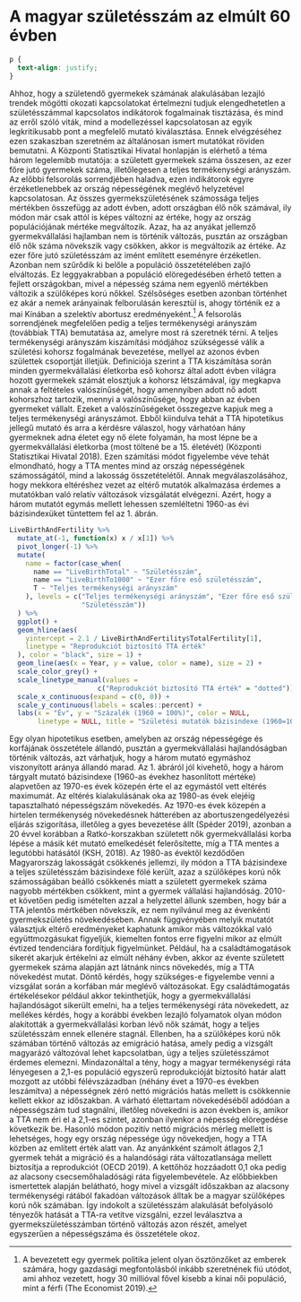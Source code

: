 # A magyar születésszám az elmúlt 60 évben {#Chapter-2}

```css
p {
  text-align: justify;
}
```

Ahhoz, hogy a születendő gyermekek számának alakulásában lezajló trendek mögötti okozati kapcsolatokat értelmezni tudjuk elengedhetetlen a születésszámmal kapcsolatos indikátorok fogalmainak tisztázása, és mind az erről szóló viták, mind a modellezéssel kapcsolatosan az egyik legkritikusabb pont a megfelelő mutató kiválasztása. Ennek elvégzéséhez ezen szakaszban szeretném az általánosan ismert mutatókat röviden bemutatni. A Központi Statisztikai Hivatal honlapján is elérhető a téma három legelemibb mutatója: a született gyermekek száma összesen, az ezer főre jutó gyermekek száma, illetőlegesen a teljes termékenységi arányszám.
Az előbbi felsorolás sorrendjében haladva, ezen indikátorok egyre érzéketlenebbek az ország népességének meglévő helyzetével kapcsolatosan. Az összes gyermekszületésének számossága teljes mértékben összefügg az adott évben, adott országban élő nők számával, ily módon már csak attól is képes változni az értéke, hogy az ország populációjának mértéke megváltozik. Azaz, ha az anyákat jellemző gyermekvállalási hajlamban nem is történik változás, pusztán az országban élő nők száma növekszik vagy csökken, akkor is megváltozik az értéke. Az ezer főre jutó születésszám az imént említett eseményre érzéketlen. Azonban nem szűrődik ki belőle a populáció összetételében zajló elváltozás. Ez leggyakrabban a populáció elöregedésében érhető tetten a fejlett országokban, mivel a népesség száma nem egyenlő mértékben változik a szülőképes korú nőkkel. Szélsőséges esetben azonban történhet ez akár a nemek arányainak felborulásán keresztül is, ahogy történik ez a mai Kínában a szelektív abortusz eredményeként.^[A bevezetett egy gyermek politika jelent olyan ösztönzőket az emberek számára, hogy gazdasági megfontolásból inkább szeretnének fiú utódot, ami ahhoz vezetett, hogy 30 millióval fővel kisebb a kínai női populáció, mint a férfi (The Economist 2019).]
A felsorolás sorrendjének megfelelően pedig a teljes termékenységi arányszám (továbbiak TTA) bemutatása az, amelyre most rá szeretnék térni. A teljes termékenységi arányszám kiszámítási módjához szükségessé válik a születési kohorsz fogalmának bevezetése, mellyel az azonos évben születtek csoportját illetjük. Definíciója szerint a TTA kiszámítása során minden gyermekvállalási életkorba eső kohorsz által adott évben világra hozott gyermekek számát elosztjuk a kohorsz létszámával, így megkapva annak a feltételes valószínűségét, hogy amennyiben adott nő adott kohorszhoz tartozik, mennyi a valószínűsége, hogy abban az évben gyermeket vállalt. Ezeket a valószínűségeket összegezve kapjuk meg a teljes termékenységi arányszámot. Ebből kiindulva tehát a TTA hipotetikus jellegű mutató és arra a kérdésre válaszol, hogy várhatóan hány gyermeknek adna életet egy nő élete folyamán, ha most lépne be a gyermekvállalási életkorba (most töltené be a 15. életévét) (Központi Statisztikai Hivatal 2018). Ezen számítási módot figyelembe véve tehát elmondható, hogy a TTA mentes mind az ország népességének számosságától, mind a lakosság összetételétől.
Annak megválaszolásához, hogy mekkora eltéréshez vezet az eltérő mutatók alkalmazása érdemes a mutatókban való relatív változások vizsgálatát elvégezni. Azért, hogy a három mutatót egymás mellett lehessen szemléltetni 1960-as évi bázisindexüket tüntettem fel az 1. ábrán.

```r
LiveBirthAndFertility %>%
  mutate_at(-1, function(x) x / x[1]) %>%
  pivot_longer(-1) %>%
  mutate(
    name = factor(case_when(
      name == "LiveBirthTotal" ~ "Születésszám",
      name == "LiveBirthTo1000" ~ "Ezer főre eső születésszám",
      T ~ "Teljes termékenységi arányszám"
    ), levels = c("Teljes termékenységi arányszám", "Ezer főre eső születésszám",
                  "Születésszám"))
  ) %>%
  ggplot() +
  geom_hline(aes(
    yintercept = 2.1 / LiveBirthAndFertility$TotalFertility[1],
    linetype = "Reprodukciót biztosító TTA érték"
  ), color = "black", size = 1) +
  geom_line(aes(x = Year, y = value, color = name), size = 2) +
  scale_color_grey() +
  scale_linetype_manual(values = 
                      c("Reprodukciót biztosító TTA érték" = "dotted")) +
  scale_x_continuous(expand = c(0, 0)) +
  scale_y_continuous(labels = scales::percent) +
  labs(x = "Év", y = "Százalék (1960 = 100%)", color = NULL,
       linetype = NULL, title = "Születési mutatók bázisindexe (1960=100%)") 
```

Egy olyan hipotetikus esetben, amelyben az ország népességége és korfájának összetétele állandó, pusztán a gyermekvállalási hajlandóságban történik változás, azt várhatjuk, hogy a három mutató egymáshoz viszonyított aránya állandó marad. Az 1. ábráról jól kivehető, hogy a három tárgyalt mutató bázisindexe (1960-as évekhez hasonlított mértéke) alapvetően az 1970-es évek közepén érte el az egymástól vett eltérés maximumát. Az eltérés kialakulásának oka az 1980-as évek elejéig tapasztalható népességszám növekedés. Az 1970-es évek közepén a hirtelen termékenység növekedésnek hátterében az abortuszengedélyezési eljárás szigorítása, illetőleg a gyes bevezetése állt (Spéder 2019), azonban a 20 évvel korábban a Ratkó-korszakban született nők gyermekvállalási korba lépése a másik két mutató emelkedését felerősítette, míg a TTA mentes a legutóbbi hatásától (KSH, 2018).
Az 1980-as évektől kezdődően Magyarország lakosságát csökkenés jellemzi, ily módon a TTA bázisindexe a teljes születésszám bázisindexe fölé került, azaz a szülőképes korú nők számosságában beálló csökkenés miatt a született gyermekek száma nagyobb mértékben csökkent, mint a gyermek vállalási hajlandóság. 2010-et követően pedig ismételten azzal a helyzettel állunk szemben, hogy bár a TTA jelentős mértkében növekszik, ez nem nyilvánul meg az évenkénti gyermekszületés növekedésében. Annak függvényében melyik mutatót választjuk eltérő eredményeket kaphatunk amikor más változókkal való együttmozgásukat figyeljük, kiemelten fontos erre figyelni mikor az elmúlt évtized tendenciára fordítjuk figyelmünket. Például, ha a családtámogatások sikerét akarjuk értékelni az elmúlt néhány évben, akkor az évente született gyermekek száma alapján azt látnánk nincs növekedés, míg a TTA növekedést mutat. Döntő kérdés, hogy szükséges-e figyelembe venni a vizsgálat során a korfában már meglévő változásokat. Egy családtámogatás értékelésekor például akkor tekinthetjük, hogy a gyermekvállalási hajlandóságot sikerült emelni, ha a teljes termékenységi ráta növekedett, az mellékes kérdés, hogy a korábbi években lezajló folyamatok olyan módon alakították a gyermekvállalási korban lévő nők számát, hogy a teljes születésszám ennek ellenére stagnál. Ellenben, ha a szülőképes korú nők számában történő változás az emigráció hatása, amely pedig a vizsgált magyarázó változóval lehet kapcsolatban, úgy a teljes születésszámot érdemes elemezni. Mindazonáltal a tény, hogy a magyar termékenységi ráta lényegesen a 2,1-es populáció egyszerű reprodukcióját biztosító határ alatt mozgott az utóbbi félévszázadban (néhány évet a 1970-es években leszámítva) a népességnek zéró nettó migrációs hatás mellett is csökkennie kellett ekkor az időszakban. A várható élettartam növekedéséből adódóan a népességszám tud stagnálni, illetőleg növekedni is azon években is, amikor a TTA nem éri el a 2,1-es szintet, azonban ilyenkor a népesség elöregedése következik be. Hasonló módon pozitív nettó migrációs mérleg mellett is lehetséges, hogy egy ország népessége úgy növekedjen, hogy a TTA közben az említett érték alatt van. Az anyánkként számolt átlagos 2,1 gyermek tehát a migráció és a halandósági ráta változatlansága mellett biztosítja a reprodukciót (OECD 2019). A kettőhöz hozzáadott 0,1 oka pedig az alacsony csecsemőhaladósági ráta figyelembevétele.
Az előbbiekben ismertettek alapján belátható, hogy mivel a vizsgált időszakban az alacsony termékenységi rátából fakadóan változások álltak be a magyar szülőképes korú nők számában. Így indokolt a születésszám alakulását befolyásoló tényezők hatását a TTA-ra vetítve vizsgálni, ezzel leválasztva a gyermekszületésszámban történő változás azon részét, amelyet egyszerűen a népességszáma és összetétele okoz.
